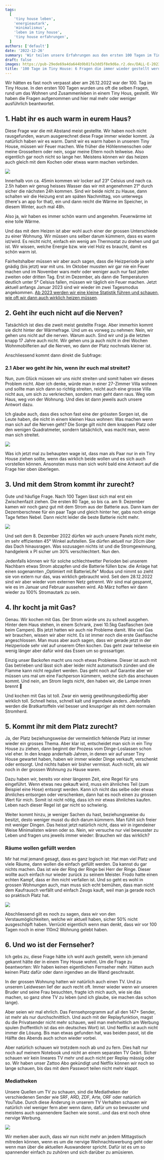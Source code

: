 ```yaml
---
tags:
  [
    'tiny house leben',
    'energieautark',
    'minimalismus',
    'leben im tiny house',
    'tiny house erfahrungen',
  ]
authors: ['default']
date: '2022-12-26'
summary: 'Wir teilen unsere Erfahrungen aus den ersten 100 Tagen im Tiny House und beantworten die meistgestellten Fragen zu Themen wie Heizen, Zusammenleben, Stromversorgung und Platzbedarf.'
draft: false
images: https://pub-29ede69a4da644b9b81fa3dd5f8e9d6a.r2.dev/DALL·E-2023-01-03-21.27.18-a-wooden-tiny-house-with-2-persons-which-have-many-questions-with-a-dark-background-in-digital-art.webp
title: '100 Tage im Tiny House: 6 Fragen die immer wieder gestellt werden'
---
```


Wir hätten es fast noch verpasst aber am 26.12.2022 war der 100. Tag im Tiny
House. In den ersten 100 Tagen wurden uns oft die selben Fragen, rund um das
Wohnen und Zusammenleben in einem Tiny Hous, gestellt. Wir haben die Fragen
aufgenommen und hier mal mehr oder weniger ausführlich beantwortet.

## 1\. Habt ihr es auch warm in eurem Haus?

Diese Frage war die mit Abstand meist gestellte. Wir haben noch nicht
rausgefunden, warum ausgerechnet diese Frage immer wieder kommt. Ja natürlich
haben wir es warm. Damit wir es warm haben in unserem Tiny House, müssen wir
Feuer machen. Wie früher die Höhlenmenschen oder meine Grosseltern oder nein,
sogar meine Eltern noch teilweise. Also eigentlich gar noch nicht so lange
her. Meistens können wir das heizen auch gleich mit dem Kochen oder etwas warm
machen verbinden.

![]({IMAGE_PATH}/20221111_175706-1.webp)

Innerhalb von ca. 45min kommen wir locker auf 23° Celsius und nach ca. 2.5h
haben wir genug heisses Wasser das wir mit angenehmen 21° durch sicher die
nächsten 24h kommen. Sind wir beide nicht zu Hause, dann schalten wir die
Heizung erst am späten Nachmittag, von unterwegs (there's an app for that),
ein und dann reicht die Wärme im Speicher, in diesem Winter, auch mal 48h.

Also ja, wir haben es immer schön warm und angenehm. Feuerwärme ist eine tolle
Wärme.

Und das mit dem Heizen ist aber wohl auch einer der grossen Unterschiede zu
einer Wohnung. Wir müssen uns selber darum kümmern, dass es warm ist/wird. Es
reicht nicht, einfach ein wenig am Thermostat zu drehen und gut ist. Wir
wissen, welche Energie bzw. wie viel Holz es braucht, damit es schön warm ist.

Fairheitshalber müssen wir aber auch sagen, dass die Heizperiode ja sehr
gnädig (bis jetzt) war mit uns. Im Oktober mussten wir gar nie ein Feuer
machen und im November wars mehr oder weniger auch nur fast jeden zweiten oder
dritten Tag. Erst im Dezember, als dann die Temperaturen deutlich unter 5°
Celsius fallen, müssen wir täglich ein Feuer machen. Jetzt aktuell anfangs
Januar 2023 sind wir wieder im zwei Tagesmodus angekommen. [Ab 2023 werden wir eine kleine Statistik führen und schauen, wie oft wir dann auch wirklich
heizen müssen](https://www.kokomo.house/heizen-feuern/).

## 2\. Geht ihr euch nicht auf die Nerven?

Tatsächlich ist dies die zweit meist gestellte Frage. Aber immerhin kommt sie
dicht hinter der Wärmefrage. Und um es vorweg zu nehmen: Nein, wir gehen uns
nicht auf die nerven. Warum auch. Sind wir und ja die letzten knapp 17 Jahre
auch nicht. Wir gehen uns ja auch nicht in drei Wochen Wohnmobilferien auf die
Nerven, wo dann der Platz nochmals kleiner ist.

Anschliessend kommt dann direkt die Subfrage:

### 2.1 Aber wo geht ihr hin, wenn ihr euch mal streitet?

Nun, zum Glück müssen wir uns nicht streiten und somit haben wir dieses
Problem nicht. Aber ich denke, würde man in einer 27-Zimmer Villa wohnen und
sollte man sich dann so richtig streiten, reicht auch eine grosse Villa nicht
aus, um sich zu verkriechen, sondern man geht dann raus. Weg vom Haus, weg von
der Wohnung. Und dies ist dann jeweils auch unsere Antwort dazu.

Ich glaube auch, dass dies schon fast eine der grössten Sorgen ist, die Leute
haben, die nicht in einem kleinen Haus wohnen: Was machen wenn man sich auf
die Nerven geht? Die Sorge gilt nicht dem knappen Platz oder den wenigen
Quadratmeter, sondern tatsächlich, was macht man, wenn man sich streitet.

![]({IMAGE_PATH}/20220910_160246-2.webp)

Was ich jetzt mal zu behaupten wage ist, dass man als Paar nur in ein Tiny
House ziehen sollte, wenn das wirklich beide wollen und es sich auch
vorstellen können. Ansonsten muss man sich wohl bald eine Antwort auf die
Frage hier oben überlegen.

## 3\. Und mit dem Strom kommt ihr zurecht?

Gute und häufige Frage. Nach 100 Tagen lässt sich mal erst ein Zwischenfazit
ziehen. Die ersten 80 Tage, so bis ca. am 9. Dezember kamen wir noch ganz gut
mit dem Strom aus der Batterie aus. Dann kam der Dezemberschnee für ein paar
Tage und gleich hinter her, gabs noch einige Tage fetten Nebel. Dann reicht
leider die beste Batterie nicht mehr.

![]({IMAGE_PATH}/20221209_085637.webp)

Und seit dem 8. Dezember 2022 dürfen wir auch unsere Panels nicht mehr, im
sehr effizienten 45° Winkel aufstellen. Sie dürfen aktuell nur 20cm über das
Dach hinausragen. Was sozusagen nichts ist und die Stromgewinnung, handgelenk
x PI sicher um 30% verschlechtert. Nun den.

Jedenfalls können wir für solche schlechtwetter Perioden bei unserem Nachbarn
etwas Strom abzapfen und die Batterie füllen bzw. die Anlage hat einen
sogenannten „Optimiert mit BatterieLife" Modus und nimmt so zieht sie von
extern nur das, was wirklich gebraucht wird. Seit dem 28.12.2022 sind wir aber
wieder vom externen Netz getrennt. Wir sind mal gespannt, wie es im Januar und
Februar aussehen wird. Ab März hoffen wir dann wieder zu 100% Stromautark zu
sein.

## 4\. Ihr kocht ja mit Gas?

Genau. Wir kochen mit Gas. Der Strom würde uns zu schnell ausgehen. Hinter dem
Haus stehen, in einem Schrank, zwei 10.5kg Gasflaschen (wie beim Campen). Bis
jetzt hatten wir auch nie Probleme damit. Wie viel Gas wir brauchen, wissen
wir aber nicht. Es ist immer noch die erste Gasflasche angeschlossen. Man muss
aber auch sagen, dass wir gerade jetzt in der Heizperiode sehr viel auf
unserem Ofen kochen. Das geht zwar teilweise ein wenig länger aber dafür wird
das Essen um so grossartiger.

Einzig unser Backofen macht uns noch etwas Probleme. Dieser ist auch mit Gas
betrieben und lässt sich aber leider nicht automatisch zünden und die Flamme
kann nicht reguliert werden. Das geht noch auf Garantie aber wir müssen uns
mal um eine Fachperson kümmern, welche sich das anschauen kommt. Und nein, am
Strom liegts nicht, den haben wir, die Lampe innen brennt 🙂

Und kochen mit Gas ist toll. Zwar ein wenig gewöhnungsbedürftig aber wirklich
toll. Schnell heiss, schnell kalt und irgendwie anders. Jedenfalls werden die
Bratkartoffeln viel besser und knuspriger als mit dem normalen Stromherd.

## 5\. Kommt ihr mit dem Platz zurecht?

Ja, der Platz beziehungsweise der vermeintlich fehlende Platz ist immer wieder
ein grosses Thema. Aber klar ist, entscheidet man sich in ein Tiny House zu
ziehen, dann beginnt der Prozess vom Dinge-Loslassen schon viel eher. In den
knapp anderhalb Jahren, in denen wir auf unser Tiny House gewartet haben,
haben wir immer wieder Dinge verkauft, verschenkt oder entsorgt. Und nichts
haben wir bisher vermisst. Auch nicht, als wir noch in der grossen Wohnung zu
Hause waren.

Dazu haben wir, bereits vor einer längeren Zeit, eine Regel für uns
eingeführt. Wenn etwas neu gekauft wird, muss ein ähnliches Teil (zum Beispiel
eine Hose) entsorgt werden. Kann ich nicht das selbe oder etwas ähnliches
entsorgen oder verschenken, dann hat es noch einen zu grossen Wert für mich.
Somit ist nicht nötig, dass ich mir etwas ähnliches kaufen. Leben nach dieser
Regel ist gar nicht so schwierig.

Weiter kommt hinzu, je weniger Sachen du hast, beziehungsweise du besitzt,
desto weniger musst du dich darum kümmern. Man fühlt sich freier mit weniger
Dingen. Das heisst jetzt natürlich nicht, dass wir in irgendeiner Weise
Minimalisten wären oder so. Nein, wir versuche nur viel bewusster zu Leben und
fragen uns jeweils immer wieder: Brauchen wir das wirklich?

### Räume wollen gefüllt werden

Mir hat mal jemand gesagt, dass es ganz logisch ist: Hat man viel Platz und
viele Räume, dann wollen die einfach gefüllt werden. Da kannst du gar nichts
machen. Das ist wie der Ring der Ringe bei Herr der Ringe. Dieser wollte auch
einfach nur wieder zurück zu seinem Meister. Frodo hatte einen echten Kampf,
dass er ihm nicht verfallen ist. Und so geht es wohl in grossen Wohnungen
auch, man muss sich echt bemühen, dass man nicht dem Kaufrausch verfällt und
einfach Zeugs kauft, weil man ja gerade noch so praktisch Platz hat.

![]({IMAGE_PATH}/lord.webp)

Abschliessend gilt es noch zu sagen, dass wir von den Verstaumöglichkeiten,
welche wir aktuell haben, sicher 50% nicht ausgeschöpft haben. Verrückt
eigentlich wenn man denkt, dass wir vor 100 Tagen noch in einer 110m2 Wohnung
gelebt haben.

## 6\. Und wo ist der Fernseher?

Ich gebs zu, diese Frage hätte ich wohl auch gestellt, wenn ich jemand gekannt
hätte der in einem Tiny House wohnt. Um die Frage zu beantworten: Wir haben
keinen eigentlichen Fernseher mehr. Hätten auch keinen Platz dafür oder dann
irgendwo an die Wand geschraubt.

In der grossen Wohnung hatten wir natürlich auch einen TV. Und zu unserem
Leidwesen lief der auch recht oft. Immer wieder wenn wir unseren Bruder und
seine Frau besuchten, fragte ich mich auch, wie sie das machen, so ganz ohne
TV zu leben (und ich glaube, sie machen das schon lange).

Aber seien wir mal ehrlich. Das Fernsehprogramm auf all den 147+ Sender, ist
mehr als nur durchschnittlich. Und auch mit der Replayfunktion, magst du die
Privatsender nicht mehr schauen, weil man mehrheitlich am Werbung spulen
(hoffentlich ist das ein deutsches Wort) ist. Und Netflix ist auch nicht immer
die Lösung. Bis man etwas gefunden hat, was beiden passt, ist die Hälfte des
Abends auch schon wieder vorbei.

Aber natürlich schauen wir trotzdem noch ab und zu fern. Dies halt nur noch
auf meinem Notebook und nicht an einem separaten TV Geärt. Sicher schauen wir
kein lineares TV mehr und auch nicht per Replay mässig oder so. Wir haben
unser Zattoo Abo gekündigt und Netflix können wir noch so lange schauen, bis
das mit dem Passwort teilen nicht mehr klappt.

### Mediatheken

Unsere Quellen um TV zu schauen, sind die Mediatheken der verschiedenen Sender
wie SRF, ARD, ZDF, Arte, ORF oder natürlich YouTube. Durch diese Änderung in
unserem TV Verhalten schauen wir natürlich viel weniger fern aber wenn dann,
dafür um so bewusster und meistens auch spannendere Sachen wie sonst…und das
erst noch ohne nervige Werbung.

![]({IMAGE_PATH}/tv.webp)

Wir merken aber auch, dass wir nun nicht mehr an jedem Mittagstisch mitreden
können, wenn es um die nervige Weihnachtswerbung geht oder wenn man über die
aktuellen Auswanderer spricht. Dafür ist es um so spannender einfach zu
zuhören und sich darüber zu amüsieren.
